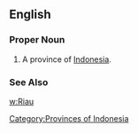 ==English==
===Proper Noun===
{{en-proper noun}}
#A province of [[Indonesia]].
===See Also===
[[w:Riau]]
[[Category:Provinces of Indonesia]]